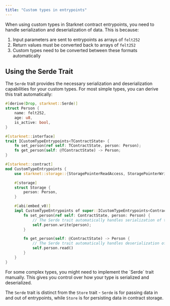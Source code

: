 ```yaml
---
title: "Custom types in entrypoints"
---
```


When using custom types in Starknet contract entrypoints, you need to handle serialization and deserialization of data. This is because:

1. Input parameters are sent to entrypoints as arrays of `felt252`
2. Return values must be converted back to arrays of `felt252`
3. Custom types need to be converted between these formats automatically

## Using the Serde Trait

The `Serde` trait provides the necessary serialization and deserialization capabilities for your custom types. For most simple types, you can derive this trait automatically:

```rust
#[derive(Drop, starknet::Serde)]
struct Person {
    name: felt252,
    age: u8,
    is_active: bool,
}

#[starknet::interface]
trait ICustomTypeEntrypoints<TContractState> {
    fn set_person(ref self: TContractState, person: Person);
    fn get_person(self: @TContractState) -> Person;
}

#[starknet::contract]
mod CustomTypeEntrypoints {
    use starknet::storage::{StoragePointerReadAccess, StoragePointerWriteAccess};

    #[storage]
    struct Storage {
        person: Person,
    }

    #[abi(embed_v0)]
    impl CustomTypeEntrypoints of super::ICustomTypeEntrypoints<ContractState> {
        fn set_person(ref self: ContractState, person: Person) {
            // The Serde trait automatically handles serialization of the Person struct
            self.person.write(person);
        }

        fn get_person(self: @ContractState) -> Person {
            // The Serde trait automatically handles deserialization of the Person struct
            self.person.read()
        }
    }
}
```

<Note>
For some complex types, you might need to implement the `Serde` trait manually. This gives you control over how your type is serialized and deserialized.

The `Serde` trait is distinct from the `Store` trait - `Serde` is for passing data in and out of entrypoints, while `Store` is for persisting data in contract storage.
</Note>
